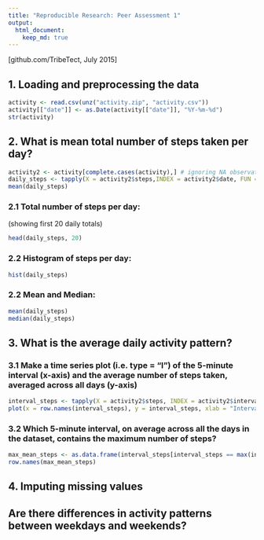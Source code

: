 ```yaml
---
title: "Reproducible Research: Peer Assessment 1"
output: 
  html_document:
    keep_md: true
---
```


[github.com/TribeTect, July 2015]

## 1. Loading and preprocessing the data
```r
activity <- read.csv(unz("activity.zip", "activity.csv"))
activity[["date"]] <- as.Date(activity[["date"]], "%Y-%m-%d")
str(activity)

```

## 2. What is mean total number of steps taken per day?
```r
activity2 <- activity[complete.cases(activity),] # ignoring NA observations for this part of the assignment
daily_steps <- tapply(X = activity2$steps,INDEX = activity2$date, FUN = "sum")
mean(daily_steps)
```

### 2.1 Total number of steps per day:
(showing first 20 daily totals)
```r
head(daily_steps, 20)
```

### 2.2 Histogram of steps per day:
```r
hist(daily_steps)
```

### 2.2 Mean and Median:
```r
mean(daily_steps)
median(daily_steps)
```
## 3. What is the average daily activity pattern?
### 3.1 Make a time series plot (i.e. type = "l") of the 5-minute interval (x-axis) and the average number of steps taken, averaged across all days (y-axis)
```r
interval_steps <- tapply(X = activity2$steps, INDEX = activity2$interval, FUN = "mean")
plot(x = row.names(interval_steps), y = interval_steps, xlab = "Interval", ylab = "Mean steps", type = "l")
```
  
### 3.2 Which 5-minute interval, on average across all the days in the dataset, contains the maximum number of steps?
```r
max_mean_steps <- as.data.frame(interval_steps[interval_steps == max(interval_steps)])
row.names(max_mean_steps)
```

## 4. Imputing missing values



## Are there differences in activity patterns between weekdays and weekends?

